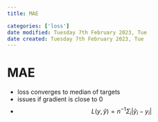 ```yaml
---
title: MAE

categories: ['loss']
date modified: Tuesday 7th February 2023, Tue
date created: Tuesday 7th February 2023, Tue
---
```


# MAE


- loss converges to median of targets
- issues if gradient is close to 0
- $$L(y, \hat y) = n^{-1}\Sigma_{i}|\hat y _{i} -y_{i}|$$



